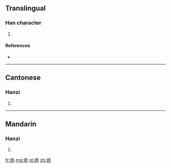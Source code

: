 {{also|壢}}
==Translingual==

===Han character===
{{Han char|rn=32|rad=土|as=04|sn=7|four=|canj=土一大尸 (GMKS)}}

# {{defn|Han|sort=土04}}

====References====
* {{Han ref|kx=0226.101|hdz=10422.030|uh=575C|ud=22364}}

----

==Cantonese==

===Hanzi===
{{yue-hanzi|jyut=|y=lik6|tra=壢}}

# {{defn|lang=yue|sort=土04}}

----

==Mandarin==

===Hanzi===
{{cmn-hanzi|tra=壢|pin=[[lì]] ([[li4]])|wg=li<sup>4</sup>}}

# {{defn|lang=cmn|sort=土04}}

[[fr:坜]]
[[mg:坜]]
[[pl:坜]]
[[zh:坜]]